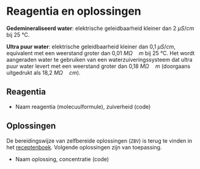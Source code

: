 # Reagentia en oplossingen

**Gedemineraliseerd water**: elektrische geleidbaarheid kleiner dan 2 $\mu S / cm$ bij 25 °C.

**Ultra puur water**:  elektrische geleidbaarheid kleiner dan 0,1 $\mu S / cm$, equivalent met een weerstand groter dan 0,01 $M\Omega \quad m$ bij 25 °C. Het wordt aangeraden water te gebruiken van een waterzuiveringssysteem dat ultra puur water levert met een weerstand groter dan 0,18 $M\Omega \quad m$ (doorgaans uitgedrukt als 18,2 $M\Omega \quad cm$).

## Reagentia

- Naam reagentia (molecuulformule), zuiverheid (code)

## Oplossingen

De bereidingswijze van zelfbereide oplossingen (`ZBV`) is terug te vinden in het [receptenboek](https://drive.google.com/drive/folders/1MJR86HF3JywHXZI7z1tIoHSdKs7o3pta).
Volgende oplossingen zijn van toepassing.

- Naam oplossing, concentratie (code)
